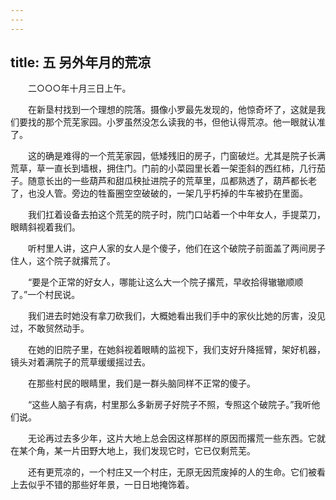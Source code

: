 ```yaml
---
---
---
```

title: 五 另外年月的荒凉
---




　　二○○○年十月三日上午。

　　在新垦村找到一个理想的院落。摄像小罗最先发现的，他惊奇坏了，这就是我们要找的那个荒芜家园。小罗虽然没怎么读我的书，但他认得荒凉。他一眼就认准了。

　　这的确是难得的一个荒芜家园，低矮残旧的房子，门窗破烂。尤其是院子长满荒草，草一直长到墙根，拥住门。门前的小菜园里长着一架歪斜的西红柿，几行茄子。随意长出的一些葫芦和甜瓜秧扯进院子的荒草里，瓜都熟透了，葫芦都长老了，也没人管。旁边的牲畜圈空空破破的，一架几乎朽掉的牛车被扔在里面。

　　我们扛着设备去拍这个荒芜的院子时，院门口站着一个中年女人，手提菜刀，眼睛斜视着我们。

　　听村里人讲，这户人家的女人是个傻子，他们在这个破院子前面盖了两间房子住人，这个院子就撂荒了。

　　“要是个正常的好女人，哪能让这么大一个院子撂荒，早收拾得辙辙顺顺了。”一个村民说。

　　我们进去时她没有拿刀砍我们，大概她看出我们手中的家伙比她的厉害，没见过，不敢贸然动手。

　　在她的旧院子里，在她斜视着眼睛的监视下，我们支好升降摇臂，架好机器，镜头对着满院子的荒草缓缓摇过去。

　　在那些村民的眼睛里，我们是一群头脑同样不正常的傻子。

　　“这些人脑子有病，村里那么多新房子好院子不照，专照这个破院子。”我听他们说。

　　无论再过去多少年，这片大地上总会因这样那样的原因而撂荒一些东西。它就在某个角，某一片田野大地上，我们发现它时，它已仅剩荒芜。

　　还有更荒凉的，一个村庄又一个村庄，无原无因荒废掉的人的生命。它们被看上去似乎不错的那些好年景，一日日地掩饰着。